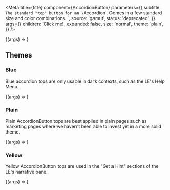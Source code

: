 

<Meta
  title={title}
  component={AccordionButton}
  parameters={{
    subtitle: `
The standard "top" button for an \`Accordion\`.
Comes in a few standard size and color combinations.
`,
    source: 'gamut',
    status: 'deprecated',
  }}
  args={{
    children: 'Click me!',
    expanded: false,
    size: 'normal',
    theme: 'plain',
  }}
/>

<Canvas>
  <Story name="AccordionButton">
    {(args) => <AccordionButton {...args} />}
  </Story>
</Canvas>

<PropsTable story="AccordionButton" />

## Themes

### Blue

Blue accordion tops are only usable in dark contexts, such as the LE's
Help Menu.

<Canvas className="dark">
  <Story name="Blue" args={{ expanded: true, theme: 'blue' }}>
    {(args) => <AccordionButton {...args} />}
  </Story>
</Canvas>

### Plain

Plain AccordionButton tops are best applied in plain pages such as marketing pages
where we haven't been able to invest yet in a more solid theme.

<Canvas>
  <Story name="Plain" args={{ expanded: true, theme: 'plain' }}>
    {(args) => <AccordionButton {...args} />}
  </Story>
</Canvas>

### Yellow

Yellow AccordionButton tops are used in the "Get a Hint" sections of the LE's
narrative pane.

<Canvas>
  <Story name="Yellow" args={{ expanded: true, theme: 'yellow' }}>
    {(args) => <AccordionButton {...args} />}
  </Story>
</Canvas>

